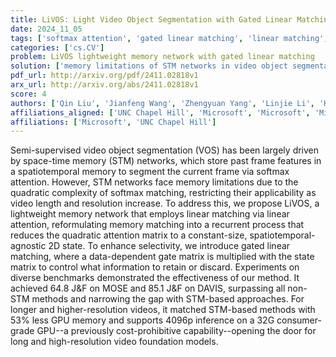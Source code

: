 ```yaml
---
title: LiVOS: Light Video Object Segmentation with Gated Linear Matching
date: 2024_11_05
tags: ['softmax attention', 'gated linear matching', 'linear matching', 'spatiotemporal memory', 'quadratic complexity', 'semi-supervised video object segmentation', 'memory limitations', 'lightweight memory network', 'video benchmarks', 'space-time memory networks']
categories: ['cs.CV']
problem: LiVOS lightweight memory network with gated linear matching
solution: ['memory limitations of STM networks in video object segmentation']
pdf_url: http://arxiv.org/pdf/2411.02818v1
arx_url: http://arxiv.org/abs/2411.02818v1
score: 4
authors: ['Qin Liu', 'Jianfeng Wang', 'Zhengyuan Yang', 'Linjie Li', 'Kevin Lin', 'Marc Niethammer', 'Lijuan Wang']
affiliations_aligned: ['UNC Chapel Hill', 'Microsoft', 'Microsoft', 'Microsoft', 'Microsoft', 'UNC Chapel Hill', 'Microsoft']
affiliations: ['Microsoft', 'UNC Chapel Hill']
---
```



Semi-supervised video object segmentation (VOS) has been largely driven by
space-time memory (STM) networks, which store past frame features in a
spatiotemporal memory to segment the current frame via softmax attention.
However, STM networks face memory limitations due to the quadratic complexity
of softmax matching, restricting their applicability as video length and
resolution increase. To address this, we propose LiVOS, a lightweight memory
network that employs linear matching via linear attention, reformulating memory
matching into a recurrent process that reduces the quadratic attention matrix
to a constant-size, spatiotemporal-agnostic 2D state. To enhance selectivity,
we introduce gated linear matching, where a data-dependent gate matrix is
multiplied with the state matrix to control what information to retain or
discard. Experiments on diverse benchmarks demonstrated the effectiveness of
our method. It achieved 64.8 J&F on MOSE and 85.1 J&F on DAVIS, surpassing all
non-STM methods and narrowing the gap with STM-based approaches. For longer and
higher-resolution videos, it matched STM-based methods with 53% less GPU memory
and supports 4096p inference on a 32G consumer-grade GPU--a previously
cost-prohibitive capability--opening the door for long and high-resolution
video foundation models.